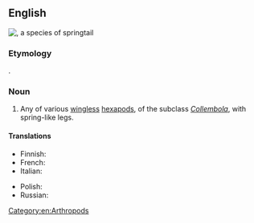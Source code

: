 ==English==
[[File:Springtail spermatophore.jpg|right|thumb|{{taxlink|Sminthurus viridis|species}}, a species of '''springtail''']]
{{wikipedia}}

===Etymology===
{{compound|en|spring|tail}}.

===Noun===
{{en-noun}}

# Any of various [[wingless]] [[hexapod]]s, of the subclass ''[[Collembola]]'', with spring-like legs.

====Translations====
{{trans-top|springtail}}
* Finnish: {{t+|fi|hyppyhäntäinen}}
* French: {{t+|fr|collembole|m}}
* Italian: {{t|it|collembolo|m}}
{{trans-mid}}
* Polish: {{t|pl|skoczogonek|m}}
* Russian: {{t+|ru|колле́мбола|f}}
{{trans-bottom}}

[[Category:en:Arthropods]]